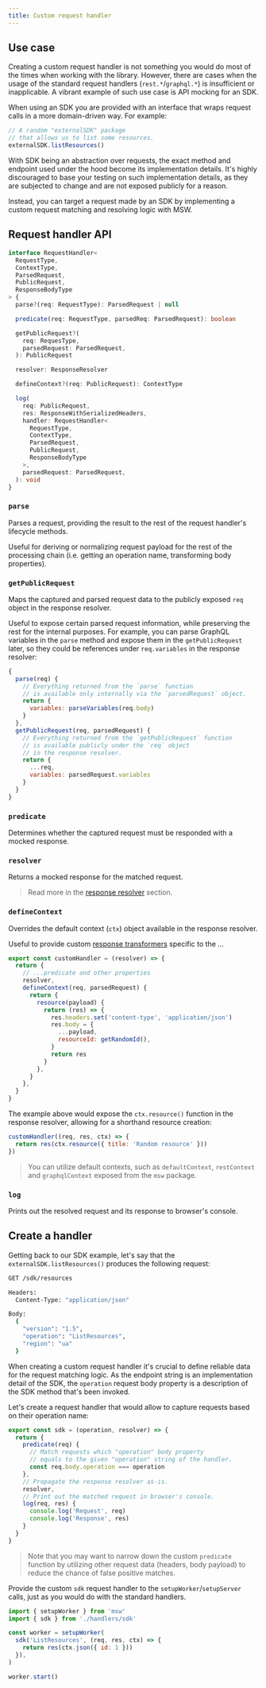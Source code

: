 ```yaml
---
title: Custom request handler
---
```


## Use case

Creating a custom request handler is not something you would do most of the times when working with the library. However, there are cases when the usage of the standard request handlers (`rest.*`/`graphql.*`) is insufficient or inapplicable. A vibrant example of such use case is API mocking for an SDK.

When using an SDK you are provided with an interface that wraps request calls in a more domain-driven way. For example:

```js
// A random "externalSDK" package
// that allows us to list some resources.
externalSDK.listResources()
```

With SDK being an abstraction over requests, the exact method and endpoint used under the hood become its implementation details. It's highly discouraged to base your testing on such implementation details, as they are subjected to change and are not exposed publicly for a reason.

Instead, you can target a request made by an SDK by implementing a custom request matching and resolving logic with MSW.

## Request handler API

```ts
interface RequestHandler<
  RequestType,
  ContextType,
  ParsedRequest,
  PublicRequest,
  ResponseBodyType
> {
  parse?(req: RequestType): ParsedRequest | null

  predicate(req: RequestType, parsedReq: ParsedRequest): boolean

  getPublicRequest?(
    req: RequesType,
    parsedRequest: ParsedRequest,
  ): PublicRequest

  resolver: ResponseResolver

  defineContext?(req: PublicRequest): ContextType

  log(
    req: PublicRequest,
    res: ResponseWithSerializedHeaders,
    handler: RequestHandler<
      RequestType,
      ContextType,
      ParsedRequest,
      PublicRequest,
      ResponseBodyType
    >,
    parsedRequest: ParsedRequest,
  ): void
}
```

### `parse`

Parses a request, providing the result to the rest of the request handler's lifecycle methods.

Useful for deriving or normalizing request payload for the rest of the processing chain (i.e. getting an operation name, transforming body properties).

### `getPublicRequest`

Maps the captured and parsed request data to the publicly exposed `req` object in the response resolver.

Useful to expose certain parsed request information, while preserving the rest for the internal purposes. For example, you can parse GraphQL variables in the `parse` method and expose them in the `getPublicRequest` later, so they could be references under `req.variables` in the response resolver:

```js
{
  parse(req) {
    // Everything returned from the `parse` function
    // is available only internally via the `parsedRequest` object.
    return {
      variables: parseVariables(req.body)
    }
  },
  getPublicRequest(req, parsedRequest) {
    // Everything returned from the `getPublicRequest` function
    // is available publicly under the `req` object
    // in the response resolver.
    return {
      ...req,
      variables: parsedRequest.variables
    }
  }
}
```

### `predicate`

Determines whether the captured request must be responded with a mocked response.

### `resolver`

Returns a mocked response for the matched request.

> Read more in the [response resolver](/docs/basics/response-resolver) section.

### `defineContext`

Overrides the default context (`ctx`) object available in the response resolver.

Useful to provide custom [response transformers](/docs/basics/response-transformer) specific to the ...

```js
export const customHandler = (resolver) => {
  return {
    // ...predicate and other properties
    resolver,
    defineContext(req, parsedRequest) {
      return {
        resource(payload) {
          return (res) => {
            res.headers.set('content-type', 'application/json')
            res.body = {
              ...payload,
              resourceId: getRandomId(),
            }
            return res
          }
        },
      }
    },
  }
}
```

The example above would expose the `ctx.resource()` function in the response resolver, allowing for a shorthand resource creation:

```js
customHandler((req, res, ctx) => {
  return res(ctx.resource({ title: 'Random resource' }))
})
```

> You can utilize default contexts, such as `defaultContext`, `restContext` and `graphqlContext` exposed from the `msw` package.

### `log`

Prints out the resolved request and its response to browser's console.

## Create a handler

Getting back to our SDK example, let's say that the `externalSDK.listResources()` produces the following request:

```bash showLineNumbers=false focusedLines=9
GET /sdk/resources

Headers:
  Content-Type: "application/json"

Body:
  {
    "version": "1.5",
    "operation": "ListResources",
    "region": "ua"
  }
```

When creating a custom request handler it's crucial to define reliable data for the request matching logic. As the endpoint string is an implementation detail of the SDK, the `operation` request body property is a description of the SDK method that's been invoked.

Let's create a request handler that would allow to capture requests based on their operation name:

```js
export const sdk = (operation, resolver) => {
  return {
    predicate(req) {
      // Match requests which "operation" body property
      // equals to the given "operation" string of the handler.
      const req.body.operation === operation
    },
    // Propagate the response resolver as-is.
    resolver,
    // Print out the matched request in browser's console.
    log(req, res) {
      console.log('Request', req)
      console.log('Response', res)
    }
  }
}
```

> Note that you may want to narrow down the custom `predicate` function by utilizing other request data (headers, body payload) to reduce the chance of false positive matches.

Provide the custom `sdk` request handler to the `setupWorker`/`setupServer` calls, just as you would do with the standard handlers.

```js focusedLines=5-7
import { setupWorker } from 'msw'
import { sdk } from './handlers/sdk'

const worker = setupWorker(
  sdk('ListResources', (req, res, ctx) => {
    return res(ctx.json({ id: 1 }))
  }),
)

worker.start()
```
